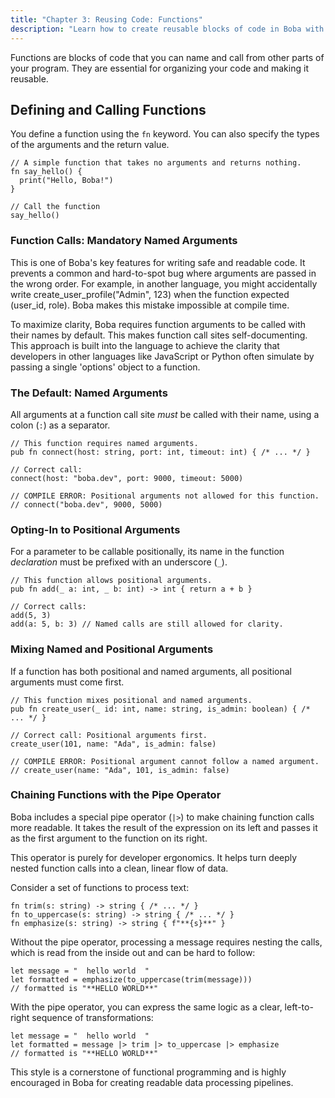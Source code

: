 ```yaml
---
title: "Chapter 3: Reusing Code: Functions"
description: "Learn how to create reusable blocks of code in Boba with functions."
---
```


Functions are blocks of code that you can name and call from other parts of your program. They are essential for organizing your code and making it reusable.

## Defining and Calling Functions

You define a function using the `fn` keyword. You can also specify the types of the arguments and the return value.

```boba
// A simple function that takes no arguments and returns nothing.
fn say_hello() {
  print("Hello, Boba!")
}

// Call the function
say_hello()
```

### Function Calls: Mandatory Named Arguments

This is one of Boba's key features for writing safe and readable code. It prevents a common and hard-to-spot bug where arguments are passed in the wrong order. For example, in another language, you might accidentally write create_user_profile("Admin", 123) when the function expected (user_id, role). Boba makes this mistake impossible at compile time.

To maximize clarity, Boba requires function arguments to be called with their names by default. This makes function call sites self-documenting. This approach is built into the language to achieve the clarity that developers in other languages like JavaScript or Python often simulate by passing a single 'options' object to a function.

### The Default: Named Arguments

All arguments at a function call site _must_ be called with their name, using a colon (`:`) as a separator.

```boba
// This function requires named arguments.
pub fn connect(host: string, port: int, timeout: int) { /* ... */ }

// Correct call:
connect(host: "boba.dev", port: 9000, timeout: 5000)

// COMPILE ERROR: Positional arguments not allowed for this function.
// connect("boba.dev", 9000, 5000)
```

### Opting-In to Positional Arguments

For a parameter to be callable positionally, its name in the function _declaration_ must be prefixed with an underscore (`_`).

```boba
// This function allows positional arguments.
pub fn add(_ a: int, _ b: int) -> int { return a + b }

// Correct calls:
add(5, 3)
add(a: 5, b: 3) // Named calls are still allowed for clarity.
```

### Mixing Named and Positional Arguments

If a function has both positional and named arguments, all positional arguments must come first.

```boba
// This function mixes positional and named arguments.
pub fn create_user(_ id: int, name: string, is_admin: boolean) { /* ... */ }

// Correct call: Positional arguments first.
create_user(101, name: "Ada", is_admin: false)

// COMPILE ERROR: Positional argument cannot follow a named argument.
// create_user(name: "Ada", 101, is_admin: false)
```

### Chaining Functions with the Pipe Operator

Boba includes a special pipe operator (`|>`) to make chaining function calls more readable. It takes the result of the expression on its left and passes it as the first argument to the function on its right.

This operator is purely for developer ergonomics. It helps turn deeply nested function calls into a clean, linear flow of data.

Consider a set of functions to process text:

```boba
fn trim(s: string) -> string { /* ... */ }
fn to_uppercase(s: string) -> string { /* ... */ }
fn emphasize(s: string) -> string { f"**{s}**" }
```

Without the pipe operator, processing a message requires nesting the calls, which is read from the inside out and can be hard to follow:

```boba
let message = "  hello world  "
let formatted = emphasize(to_uppercase(trim(message)))
// formatted is "**HELLO WORLD**"
```

With the pipe operator, you can express the same logic as a clear, left-to-right sequence of transformations:

```boba
let message = "  hello world  "
let formatted = message |> trim |> to_uppercase |> emphasize
// formatted is "**HELLO WORLD**"
```

This style is a cornerstone of functional programming and is highly encouraged in Boba for creating readable data processing pipelines.